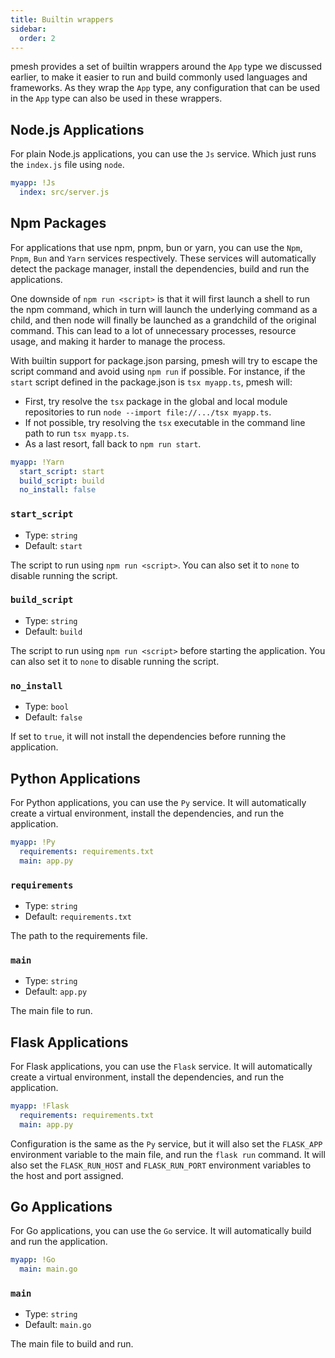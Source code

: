 ```yaml
---
title: Builtin wrappers
sidebar:
  order: 2
---
```


pmesh provides a set of builtin wrappers around the `App` type we discussed earlier, to make it easier to run and build commonly used languages and frameworks.
As they wrap the `App` type, any configuration that can be used in the `App` type can also be used in these wrappers.

## Node.js Applications

For plain Node.js applications, you can use the `Js` service. Which just runs the `index.js` file using `node`.

```yaml
myapp: !Js
  index: src/server.js
```

## Npm Packages

For applications that use npm, pnpm, bun or yarn, you can use the `Npm`, `Pnpm`, `Bun` and `Yarn` services respectively.
These services will automatically detect the package manager, install the dependencies, build and run the applications.

One downside of `npm run <script>` is that it will first launch a shell to run the npm command, which in turn will launch the underlying command as a child,
and then node will finally be launched as a grandchild of the original command. This can lead to a lot of unnecessary processes, resource usage, and making it harder to manage the process.

With builtin support for package.json parsing, pmesh will try to escape the script command and avoid using `npm run` if possible.
For instance, if the `start` script defined in the package.json is `tsx myapp.ts`, pmesh will:

- First, try resolve the `tsx` package in the global and local module repositories to run `node --import file://.../tsx myapp.ts`.
- If not possible, try resolving the `tsx` executable in the command line path to run `tsx myapp.ts`.
- As a last resort, fall back to `npm run start`.

```yaml
myapp: !Yarn
  start_script: start
  build_script: build
  no_install: false
```

### `start_script`

- Type: `string`
- Default: `start`

The script to run using `npm run <script>`. You can also set it to `none` to disable running the script.

### `build_script`

- Type: `string`
- Default: `build`

The script to run using `npm run <script>` before starting the application. You can also set it to `none` to disable running the script.

### `no_install`

- Type: `bool`
- Default: `false`

If set to `true`, it will not install the dependencies before running the application.

## Python Applications

For Python applications, you can use the `Py` service. It will automatically create a virtual environment, install the dependencies, and run the application.

```yaml
myapp: !Py
  requirements: requirements.txt
  main: app.py
```

### `requirements`

- Type: `string`
- Default: `requirements.txt`

The path to the requirements file.

### `main`

- Type: `string`
- Default: `app.py`

The main file to run.

## Flask Applications

For Flask applications, you can use the `Flask` service. It will automatically create a virtual environment, install the dependencies, and run the application.

```yaml
myapp: !Flask
  requirements: requirements.txt
  main: app.py
```

Configuration is the same as the `Py` service, but it will also set the `FLASK_APP` environment variable to the main file, and run the `flask run` command.
It will also set the `FLASK_RUN_HOST` and `FLASK_RUN_PORT` environment variables to the host and port assigned.

## Go Applications

For Go applications, you can use the `Go` service. It will automatically build and run the application.

```yaml
myapp: !Go
  main: main.go
```

### `main`

- Type: `string`
- Default: `main.go`

The main file to build and run.

